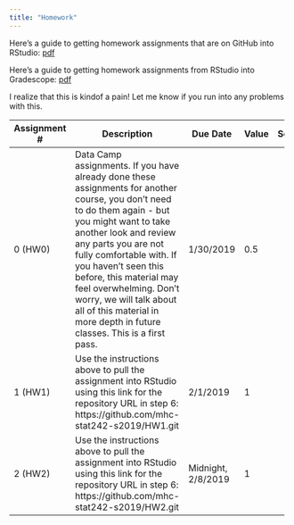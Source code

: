 ```yaml
---
title: "Homework"
---
```


Here's a guide to getting homework assignments that are on GitHub into RStudio: [pdf](resources/Stat242-github-setup.pdf)

Here's a guide to getting homework assignments from RStudio into Gradescope: [pdf](homework/hw_submission/Stat242-hw-submission.pdf)

I realize that this is kindof a pain!  Let me know if you run into any problems with this.

+--------------+-----------------------------------------------+-----------+-------+----------------------------------------------------+
| Assignment # | Description                                   | Due Date  | Value | Solutions                                          |
+==============+===============================================+===========+=======+====================================================+
|    0 (HW0)   | Data Camp assignments.                        | 1/30/2019 |  0.5  |                                                    |
|              | If you have                                   |           |       |                                                    |
|              | already done these assignments for another    |           |       |                                                    |
|              | course, you don't need to do them again - but |           |       |                                                    |
|              | you might want to take another look and       |           |       |                                                    |
|              | review any parts you are not fully comfortable|           |       |                                                    |
|              | with. If you haven't seen this before, this   |           |       |                                                    |
|              | material may feel overwhelming.  Don't worry, |           |       |                                                    |
|              | we will talk about all of this material in    |           |       |                                                    |
|              | more depth in future classes. This is a first |           |       |                                                    |
|              | pass.                                         |           |       |                                                    |
+--------------+-----------------------------------------------+-----------+-------+----------------------------------------------------+
|              | Use the instructions above to pull the        |           |       |                                                    |
|              | assignment into RStudio using this link for   |           |       |                                                    |
|              | the repository URL in step 6:                 |           |       |                                                    |
|    1 (HW1)   | https://github.com/mhc-stat242-s2019/HW1.git  | 2/1/2019  |  1    |                                                    |
|              |                                               |           |       |                                                    |
+--------------+-----------------------------------------------+-----------+-------+----------------------------------------------------+
|              | Use the instructions above to pull the        |           |       |                                                    |
|              | assignment into RStudio using this link for   | Midnight, |       |                                                    |
|              | the repository URL in step 6:                 | 2/8/2019  |       |                                                    |
|    2 (HW2)   | https://github.com/mhc-stat242-s2019/HW2.git  |           |  1    |                                                    |
|              |                                               |           |       |                                                    |
+--------------+-----------------------------------------------+-----------+-------+----------------------------------------------------+
